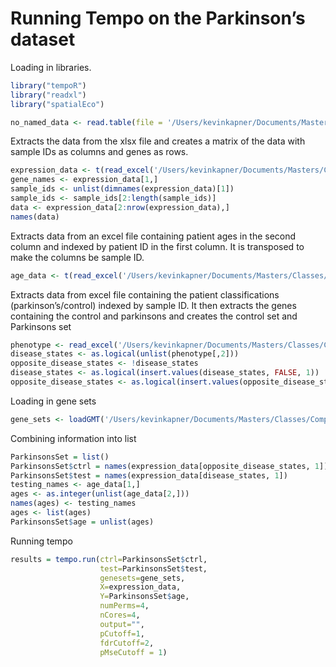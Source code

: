 # Running Tempo on the Parkinson's dataset 

Loading in libraries.

```r
library("tempoR")
library("readxl")
library("spatialEco")
```
```r
no_named_data <- read.table(file = '/Users/kevinkapner/Documents/Masters/Classes/Computational_Bio/Project/Data/Median_Data_Shortened_NoNames.xlsx', header = FALSE, row.names = FALSE, sep=',')
```
Extracts the data from the xlsx file and creates a matrix of the data with sample IDs as columns and genes as rows.

```r
expression_data <- t(read_excel('/Users/kevinkapner/Documents/Masters/Classes/Computational_Bio/Project/Data/Median_Data_Shortened.xlsx'))
gene_names <- expression_data[1,]
sample_ids <- unlist(dimnames(expression_data)[1])
sample_ids <- sample_ids[2:length(sample_ids)]
data <- expression_data[2:nrow(expression_data),]
names(data)
```

Extracts data from an excel file containing patient ages in the second column and indexed by patient ID in the first column. It is transposed to make the columns be sample ID.

```r
age_data <- t(read_excel('/Users/kevinkapner/Documents/Masters/Classes/Computational_Bio/Project/Data/patient_age.xlsx'))
```

Extracts data from excel file containing the patient classifications (parkinson's/control) indexed by sample ID. It then extracts the genes containing the control and parkinsons and creates the control set and Parkinsons set

```r
phenotype <- read_excel('/Users/kevinkapner/Documents/Masters/Classes/Computational_Bio/Project/Data/Disease_status.xlsx')
disease_states <- as.logical(unlist(phenotype[,2]))
opposite_disease_states <- !disease_states
disease_states <- as.logical(insert.values(disease_states, FALSE, 1))
opposite_disease_states <- as.logical(insert.values(opposite_disease_states, FALSE, 1))
```

Loading in gene sets

```r
gene_sets <- loadGMT('/Users/kevinkapner/Documents/Masters/Classes/Computational_Bio/Project/Data/GeneSets.gmt')
```

Combining information into list
```r
ParkinsonsSet = list()
ParkinsonsSet$ctrl = names(expression_data[opposite_disease_states, 1])
ParkinsonsSet$test = names(expression_data[disease_states, 1])
testing_names <- age_data[1,]
ages <- as.integer(unlist(age_data[2,]))
names(ages) <- testing_names
ages <- list(ages)
ParkinsonsSet$age = unlist(ages)
```

Running tempo

```r
results = tempo.run(ctrl=ParkinsonsSet$ctrl,
                    test=ParkinsonsSet$test,
                    genesets=gene_sets,
                    X=expression_data,
                    Y=ParkinsonsSet$age,
                    numPerms=4,
                    nCores=4,
                    output="",
                    pCutoff=1,
                    fdrCutoff=2,
                    pMseCutoff = 1)
```
